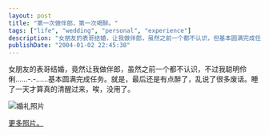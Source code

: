 ```yaml
---
layout: post
title: "第一次做伴郎，第一次喝醉。"
tags: ["life", "wedding", "personal", "experience"]
description: "女朋友的表哥结婚，让我做伴郎，虽然之前一个都不认识，但基本圆满完成任务。不过最后还是有点醉了，乱说了很多废话，睡了一天才真正清醒过来。"
publishDate: "2004-01-02 22:45:38"
---
```


女朋友的表哥结婚，竟然让我做伴郎，虽然之前一个都不认识，不过我聪明伶俐……-.-……基本圆满完成任务。就是，最后还是有点醉了，乱说了很多废话。睡了一天才算真的清醒过来，唉，没用了。

![婚礼照片](http://gallery.xdanger.com/2004/espousal/CIMG0013.JPG)

[更多照片。](http://gallery.xdanger.com/2004/espousal/)
